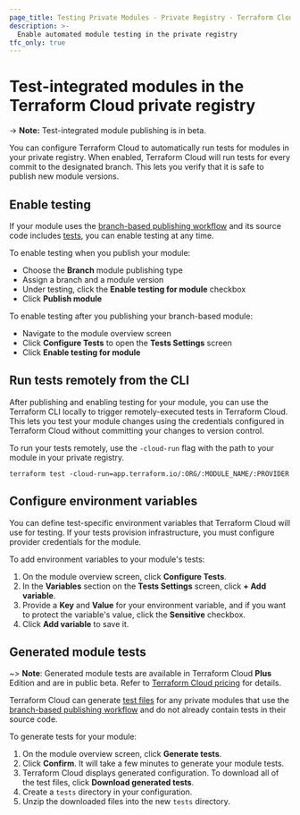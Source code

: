 ```yaml
---
page_title: Testing Private Modules - Private Registry - Terraform Cloud
description: >-
  Enable automated module testing in the private registry
tfc_only: true
---
```


# Test-integrated modules in the Terraform Cloud private registry

-> **Note:** Test-integrated module publishing is in beta.

You can configure Terraform Cloud to automatically run tests for modules in your private registry. When enabled, Terraform Cloud will run tests for every commit to the designated branch. This lets you verify that it is safe to publish new module versions.

## Enable testing

If your module uses the [branch-based publishing workflow](/terraform/cloud-docs/registry/publish-modules#branch-based-publishing) and its source code includes [tests](/terraform/language/v1.6.x/tests), you can enable testing at any time.

To enable testing when you publish your module:
- Choose the **Branch** module publishing type
- Assign a branch and a module version
- Under testing, click the **Enable testing for module** checkbox
- Click **Publish module**

To enable testing after you publishing your branch-based module:
- Navigate to the module overview screen
- Click **Configure Tests** to open the **Tests Settings** screen
- Click **Enable testing for module**

## Run tests remotely from the CLI

After publishing and enabling testing for your module, you can use the Terraform CLI locally to trigger remotely-executed tests in Terraform Cloud. This lets you test your module changes using the credentials configured in Terraform Cloud without committing your changes to version control. 

To run your tests remotely, use the `-cloud-run` flag with the path to your module in your private registry. 

```shell
terraform test -cloud-run=app.terraform.io/:ORG/:MODULE_NAME/:PROVIDER
```

## Configure environment variables

You can define test-specific environment variables that Terraform Cloud will use for testing. If your tests provision infrastructure, you must configure provider credentials for the module.  

To add environment variables to your module's tests:

1. On the module overview screen, click **Configure Tests**. 
1. In the **Variables** section on the **Tests Settings** screen, click **+ Add variable**. 
1. Provide a **Key** and **Value** for your environment variable, and if you want to protect the variable's value, click the **Sensitive** checkbox. 
1. Click **Add variable** to save it.

## Generated module tests

~> **Note**: Generated module tests are available in Terraform Cloud **Plus** Edition and are in public beta. Refer to [Terraform Cloud pricing](https://www.hashicorp.com/products/terraform/pricing) for details.

Terraform Cloud can generate [test files](/terraform/language/tests) for any private modules that use the [branch-based publishing workflow](/terraform/cloud-docs/registry/publish-modules#branch-based-publishing) and do not already contain tests in their source code. 

To generate tests for your module:

1. On the module overview screen, click **Generate tests**.
1. Click **Confirm**. It will take a few minutes to generate your module tests.
1. Terraform Cloud displays generated configuration. To download all of the test files, click **Download generated tests**.
1. Create a `tests` directory in your configuration.
1. Unzip the downloaded files into the new `tests` directory.